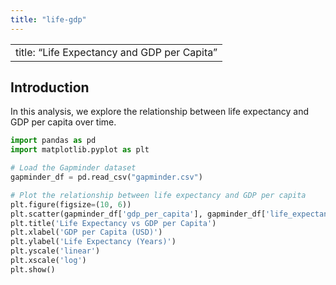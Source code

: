 ```yaml
---
title: "life-gdp"
---
```


---
title: "Life Expectancy and GDP per Capita"
---

## Introduction

In this analysis, we explore the relationship between life expectancy and GDP per capita over time.

```python
import pandas as pd
import matplotlib.pyplot as plt

# Load the Gapminder dataset 
gapminder_df = pd.read_csv("gapminder.csv")

# Plot the relationship between life expectancy and GDP per capita
plt.figure(figsize=(10, 6))
plt.scatter(gapminder_df['gdp_per_capita'], gapminder_df['life_expectancy'])
plt.title('Life Expectancy vs GDP per Capita')
plt.xlabel('GDP per Capita (USD)')
plt.ylabel('Life Expectancy (Years)')
plt.yscale('linear')
plt.xscale('log')
plt.show()
```

